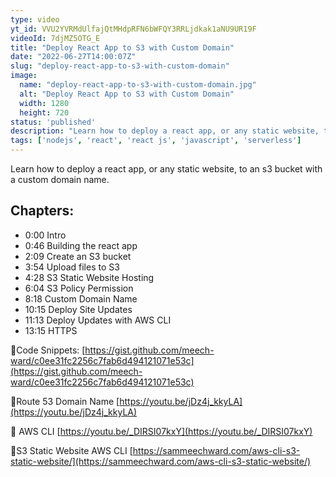 ```yaml
---
type: video
yt_id: VVU2YVRMdUlfajQtMHdpRFN6bWFQY3RRLjdkak1aNU9UR19F
videoId: 7djMZ5OTG_E
title: "Deploy React App to S3 with Custom Domain"
date: "2022-06-27T14:00:07Z"
slug: "deploy-react-app-to-s3-with-custom-domain"
image: 
  name: "deploy-react-app-to-s3-with-custom-domain.jpg"
  alt: "Deploy React App to S3 with Custom Domain"
  width: 1280
  height: 720
status: 'published'
description: "Learn how to deploy a react app, or any static website, to an s3 bucket with a custom domain name."
tags: ['nodejs', 'react', 'react js', 'javascript', 'serverless']
---
```


Learn how to deploy a react app, or any static website, to an s3 bucket with a custom domain name.

## Chapters:

* 0:00​ Intro
* 0:46 Building the react app
* 2:09 Create an S3 bucket
* 3:54 Upload files to S3
* 4:28 S3 Static Website Hosting
* 6:04 S3 Policy Permission
* 8:18 Custom Domain Name
* 10:15 Deploy Site Updates
* 11:13 Deploy Updates with AWS CLI
* 13:15 HTTPS


🔗Code Snippets:
[https://gist.github.com/meech-ward/c0ee31fc2256c7fab6d494121071e53c](https://gist.github.com/meech-ward/c0ee31fc2256c7fab6d494121071e53c)

🔗Route 53 Domain Name
[https://youtu.be/jDz4j_kkyLA](https://youtu.be/jDz4j_kkyLA)

🔗 AWS CLI
[https://youtu.be/_DIRSI07kxY](https://youtu.be/_DIRSI07kxY)

🔗S3 Static Website AWS CLI
[https://sammeechward.com/aws-cli-s3-static-website/](https://sammeechward.com/aws-cli-s3-static-website/)


